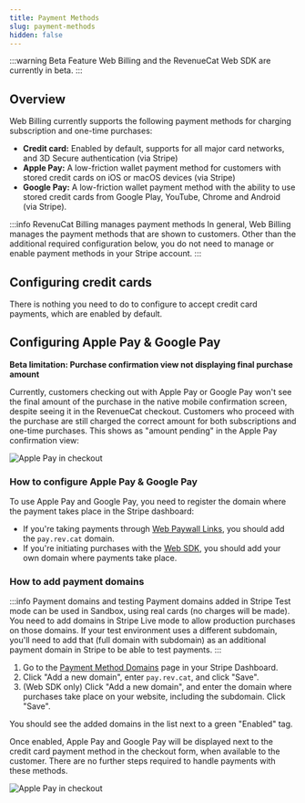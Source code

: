 ```yaml
---
title: Payment Methods
slug: payment-methods
hidden: false
---
```


:::warning Beta Feature
Web Billing and the RevenueCat Web SDK are currently in beta.
:::

## Overview

Web Billing currently supports the following payment methods for charging subscription and one-time purchases:

- **Credit card:** Enabled by default, supports for all major card networks, and 3D Secure authentication (via Stripe)
- **Apple Pay:** A low-friction wallet payment method for customers with stored credit cards on iOS or macOS devices (via Stripe)
- **Google Pay:** A low-friction wallet payment method with the ability to use stored credit cards from Google Play, YouTube, Chrome and Android (via Stripe).

:::info RevenuCat Billing manages payment methods
In general, Web Billing manages the payment methods that are shown to customers. Other than the additional required configuration below, you do not need to manage or enable payment methods in your Stripe account.
:::

## Configuring credit cards

There is nothing you need to do to configure to accept credit card payments, which are enabled by default.

## Configuring Apple Pay & Google Pay

**Beta limitation: Purchase confirmation view not displaying final purchase amount**

Currently, customers checking out with Apple Pay or Google Pay won't see the final amount of the purchase in the native mobile confirmation screen, despite seeing it in the RevenueCat checkout. Customers who proceed with the purchase are still charged the correct amount for both subscriptions and one-time purchases. This shows as "amount pending" in the Apple Pay confirmation view:

![Apple Pay in checkout](/images/web-billing/apple-pay-amount-pending.png)

### How to configure Apple Pay & Google Pay

To use Apple Pay and Google Pay, you need to register the domain where the payment takes place in the Stripe dashboard:

- If you're taking payments through [Web Paywall Links](/web/web-billing/web-paywall-links/), you should add the `pay.rev.cat` domain.
- If you're initiating purchases with the [Web SDK](/web/web-billing/), you should add your own domain where payments take place.

### How to add payment domains

:::info Payment domains and testing
Payment domains added in Stripe Test mode can be used in Sandbox, using real cards (no charges will be made). You need to add domains in Stripe Live mode to allow production purchases on those domains. If your test environment uses a different subdomain, you'll need to add that (full domain with subdomain) as an additional payment domain in Stripe to be able to test payments.
:::

1. Go to the [Payment Method Domains](https://dashboard.stripe.com/settings/payment_method_domains) page in your Stripe Dashboard.
1. Click "Add a new domain", enter `pay.rev.cat`, and click "Save".
1. (Web SDK only) Click "Add a new domain", and enter the domain where purchases take place on your website, including the subdomain. Click "Save".

You should see the added domains in the list next to a green "Enabled" tag.

Once enabled, Apple Pay and Google Pay will be displayed next to the credit card payment method in the checkout form, when available to the customer. There are no further steps required to handle payments with these methods.

![Apple Pay in checkout](/images/web-billing/web-billing-apple-pay.png)
